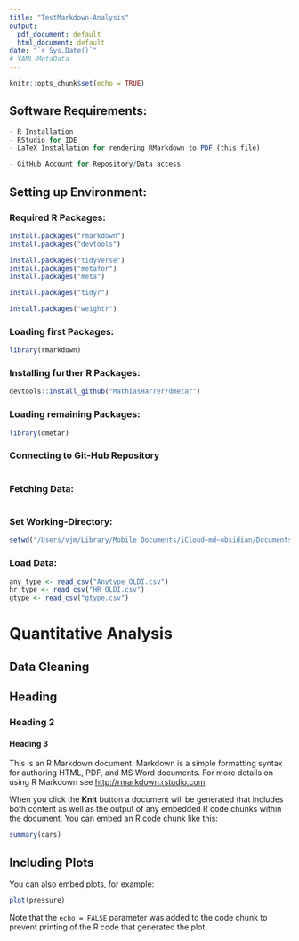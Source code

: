 ```yaml
---
title: "TestMarkdown-Analysis"
output:
  pdf_document: default
  html_document: default
date: "`r Sys.Date()`"
# YAML-MetaData
---
```


```r
knitr::opts_chunk$set(echo = TRUE)
```

## Software Requirements:



```r
- R Installation
- RStudio for IDE
- LaTeX Installation for rendering RMarkdown to PDF (this file) 

- GitHub Account for Repository/Data access

```


## Setting up Environment:


### Required R Packages:



```r
install.packages("rmarkdown")
install.packages("devtools")

install.packages("tidyverse")
install.packages("metafor")
install.packages("meta")

install.packages("tidyr")

install.packages("weightr")

```



### Loading first Packages:


```r
library(rmarkdown)


```


### Installing further R Packages:


```r
devtools::install_github("MathiasHarrer/dmetar") 


```



### Loading remaining Packages:


```r
library(dmetar)


```




### Connecting to Git-Hub Repository
```r


```



### Fetching Data:
```r


```






### Set Working-Directory:

```r
setwd("/Users/vjm/Library/Mobile Documents/iCloud~md~obsidian/Documents/Vaulty/1_Foundations/Together/MubsThesis/FridayMorning_Thesis/R Code/Version1")


```


### Load Data:

```r
any_type <- read_csv("Anytype_OLDI.csv")  
hr_type <- read_csv("HR_OLDI.csv") 
gtype <- read_csv("gtype.csv") 

```

# Quantitative Analysis

## Data Cleaning




## Heading

### Heading 2

#### Heading 3

This is an R Markdown document. Markdown is a simple formatting syntax for authoring HTML, PDF, and MS Word documents. For more details on using R Markdown see <http://rmarkdown.rstudio.com>.

When you click the **Knit** button a document will be generated that includes both content as well as the output of any embedded R code chunks within the document. You can embed an R code chunk like this:

```r
summary(cars)
```

## Including Plots

You can also embed plots, for example:

```r
plot(pressure)
```

Note that the `echo = FALSE` parameter was added to the code chunk to prevent printing of the R code that generated the plot.
